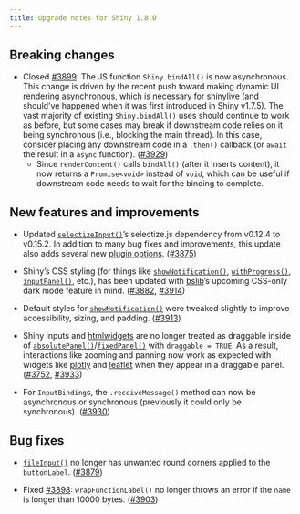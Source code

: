 ```yaml
---
title: Upgrade notes for Shiny 1.8.0
---
```


## Breaking changes

- Closed [#3899](https://github.com/rstudio/shiny/issues/3899): The JS function `Shiny.bindAll()` is now asynchronous. This change is driven by the recent push toward making dynamic UI rendering asynchronous, which is necessary for [shinylive](https://shinylive.io/r) (and should've happened when it was first introduced in Shiny v1.7.5). The vast majority of existing `Shiny.bindAll()` uses should continue to work as before, but some cases may break if downstream code relies on it being synchronous (i.e., blocking the main thread). In this case, consider placing any downstream code in a `.then()` callback (or `await` the result in a `async` function). ([#3929](https://github.com/rstudio/shiny/issues/3929))
  - Since `renderContent()` calls `bindAll()` (after it inserts content), it now returns a `Promise<void>` instead of `void`, which can be useful if downstream code needs to wait for the binding to complete.

## New features and improvements

- Updated [`selectizeInput()`](./selectInput.html)'s selectize.js dependency from v0.12.4 to v0.15.2. In addition to many bug fixes and improvements, this update also adds several new [plugin options](https://selectize.dev/docs/demos/plugins). ([#3875](https://github.com/rstudio/shiny/issues/3875))

- Shiny's CSS styling (for things like [`showNotification()`](./showNotification.html), [`withProgress()`](./withProgress.html), [`inputPanel()`](./inputPanel.html), etc.), has been updated with [bslib](https://rstudio.github.io/bslib/)'s upcoming CSS-only dark mode feature in mind. ([#3882](https://github.com/rstudio/shiny/issues/3882), [#3914](https://github.com/rstudio/shiny/issues/3914))

- Default styles for [`showNotification()`](./showNotification.html) were tweaked slightly to improve accessibility, sizing, and padding. ([#3913](https://github.com/rstudio/shiny/issues/3913))

- Shiny inputs and [htmlwidgets](https://github.com/ramnathv/htmlwidgets) are no longer treated as draggable inside of [`absolutePanel()`](./absolutePanel.html)/[`fixedPanel()`](./absolutePanel.html) with `draggable = TRUE`. As a result, interactions like zooming and panning now work as expected with widgets like [plotly](https://plotly-r.com) and [leaflet](https://rstudio.github.io/leaflet/) when they appear in a draggable panel. ([#3752](https://github.com/rstudio/shiny/issues/3752), [#3933](https://github.com/rstudio/shiny/issues/3933))

- For `InputBinding`s, the `.receiveMessage()` method can now be asynchronous or synchronous (previously it could only be synchronous). ([#3930](https://github.com/rstudio/shiny/issues/3930))

## Bug fixes

- [`fileInput()`](./fileInput.html) no longer has unwanted round corners applied to the `buttonLabel`. ([#3879](https://github.com/rstudio/shiny/issues/3879))

- Fixed [#3898](https://github.com/rstudio/shiny/issues/3898): `wrapFunctionLabel()` no longer throws an error if the `name` is longer than 10000 bytes. ([#3903](https://github.com/rstudio/shiny/issues/3903))

